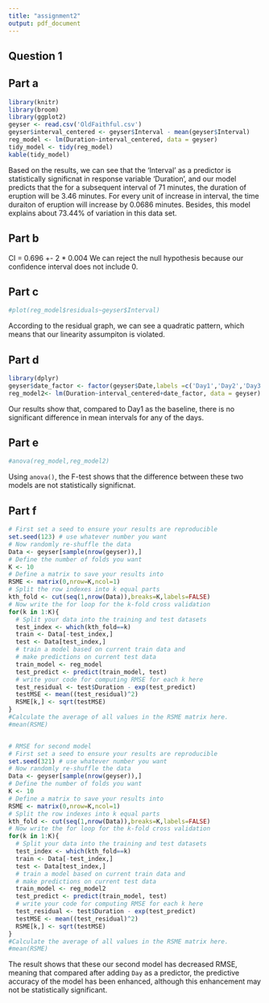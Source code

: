 ```yaml
---
title: "assignment2"
output: pdf_document
---
```

## Question 1
## Part a
```r
library(knitr)
library(broom)
library(ggplot2)
geyser <- read.csv('OldFaithful.csv')
geyser$interval_centered <- geyser$Interval - mean(geyser$Interval)
reg_model <- lm(Duration~interval_centered, data = geyser)
tidy_model <- tidy(reg_model)
kable(tidy_model)
```

Based on the results, we can see that the 'Interval' as a predictor is statistically significnat in response variable 'Duration', and our model predicts that the for a subsequent interval of 71 minutes, the duration of eruption will be 3.46 minutes. For every unit of increase in interval, the time duraiton of eruption will increase by 0.0686 minutes. Besides, this model explains about 73.44% of variation in this data set. 

## Part b
CI = 0.696 +- 2 * 0.004
We can reject the null hypothesis because our confidence interval does not include 0. 

## Part c
```r
#plot(reg_model$residuals~geyser$Interval)
```
According to the residual graph, we can see a quadratic pattern, which means that our linearity assumpiton is violated. 

## Part d 
```r
library(dplyr)
geyser$date_factor <- factor(geyser$Date,labels =c('Day1','Day2','Day3','Day4','Day5','Day6','Day7','Day8'))
reg_model2<- lm(Duration~interval_centered+date_factor, data = geyser)
```
Our results show that, compared to Day1 as the baseline, there is no significant difference in mean intervals for any of the days. 

## Part e 
```r
#anova(reg_model,reg_model2)
```
Using ```anova()```, the F-test shows that the difference between these two models are not statistically significnat.

## Part f
```r
# First set a seed to ensure your results are reproducible
set.seed(123) # use whatever number you want
# Now randomly re-shuffle the data
Data <- geyser[sample(nrow(geyser)),]
# Define the number of folds you want
K <- 10
# Define a matrix to save your results into
RSME <- matrix(0,nrow=K,ncol=1)
# Split the row indexes into k equal parts
kth_fold <- cut(seq(1,nrow(Data)),breaks=K,labels=FALSE)
# Now write the for loop for the k-fold cross validation
for(k in 1:K){
  # Split your data into the training and test datasets
  test_index <- which(kth_fold==k)
  train <- Data[-test_index,]
  test <- Data[test_index,]
  # train a model based on current train data and
  # make predictions on current test data
  train_model <- reg_model
  test_predict <- predict(train_model, test)
  # write your code for computing RMSE for each k here
  test_residual <- test$Duration - exp(test_predict)
  testMSE <- mean((test_residual)^2)
  RSME[k,] <- sqrt(testMSE)
}
#Calculate the average of all values in the RSME matrix here.
#mean(RSME)


# RMSE for second model
# First set a seed to ensure your results are reproducible
set.seed(321) # use whatever number you want
# Now randomly re-shuffle the data
Data <- geyser[sample(nrow(geyser)),]
# Define the number of folds you want
K <- 10
# Define a matrix to save your results into
RSME <- matrix(0,nrow=K,ncol=1)
# Split the row indexes into k equal parts
kth_fold <- cut(seq(1,nrow(Data)),breaks=K,labels=FALSE)
# Now write the for loop for the k-fold cross validation
for(k in 1:K){
  # Split your data into the training and test datasets
  test_index <- which(kth_fold==k)
  train <- Data[-test_index,]
  test <- Data[test_index,]
  # train a model based on current train data and
  # make predictions on current test data
  train_model <- reg_model2
  test_predict <- predict(train_model, test)
  # write your code for computing RMSE for each k here
  test_residual <- test$Duration - exp(test_predict)
  testMSE <- mean((test_residual)^2)
  RSME[k,] <- sqrt(testMSE)
}
#Calculate the average of all values in the RSME matrix here.
#mean(RSME)
```
The result shows that these our second model has decreased RMSE, meaning that compared after adding ```Day``` as a predictor, the predictive accuracy of the model has been enhanced, although this enhancement may not be statistically significant. 